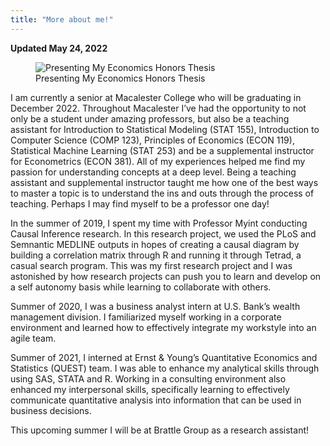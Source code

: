 ```yaml
---
title: "More about me!"
---
```


**Updated May 24, 2022**

![Presenting My Economics Honors Thesis](NickHonors.jpg)


I am currently a senior at Macalester College who will be graduating in December 2022. Throughout Macalester I've had the opportunity to not only be a student under amazing professors, but also be a teaching assistant for Introduction to Statistical Modeling (STAT 155), Introduction to Computer Science (COMP 123), Principles of Economics (ECON 119), Statistical Machine Learning (STAT 253) and be a supplemental instructor for Econometrics (ECON 381). All of my experiences helped me find my passion for understanding concepts at a deep level. Being a teaching assistant and supplemental instructor taught me how one of the best ways to master a topic is to understand the ins and outs through the process of teaching. Perhaps I may find myself to be a professor one day!  

In the summer of 2019, I spent my time with Professor Myint conducting Causal Inference research. In this research project, we used the PLoS and Semnantic MEDLINE outputs in hopes of creating a causal diagram by building a correlation matrix through R and running it through Tetrad, a casual search program. This was my first research project and I was astonished by how research projects can push you to learn and develop on a self autonomy basis while learning to collaborate with others. 

Summer of 2020, I was a business analyst intern at U.S. Bank’s wealth management division. I familiarized myself working in a corporate environment and learned how to effectively integrate my workstyle into an agile team. 

Summer of 2021, I interned at Ernst & Young’s Quantitative Economics and Statistics (QUEST) team. I was able to enhance my analytical skills through using SAS, STATA and R. Working in a consulting environment also enhanced my interpersonal skills, specifically learning to effectively communicate quantitative analysis into information that can be used in business decisions. 

This upcoming summer I will be at Brattle Group as a research assistant! 


